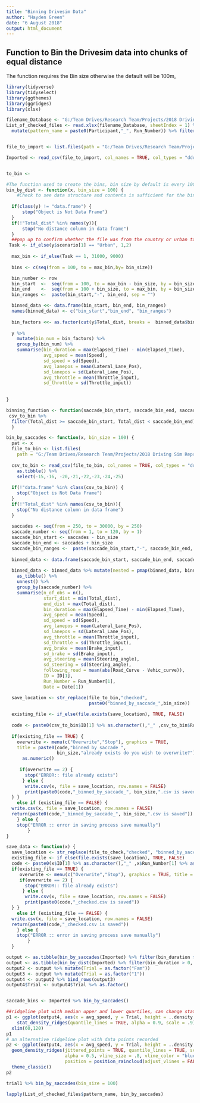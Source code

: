 ```yaml
---
title: "Binning Drivesim Data"
author: "Hayden Green"
date: "6 August 2018"
output: html_document
---
```


## Function to Bin the Drivesim data into chunks of equal distance
  The function requires the Bin size otherwise the default will be 100m,


```r
library(tidyverse)
library(tidyselect)
library(ggthemes)
library(ggridges)
library(xlsx)

filename_Database <- "G:/Team Drives/Research Team/Projects/2018 Driving Sim Reproducibility/File Reference Database.xlsx" 
List_of_checked_files <- read.xlsx(filename_Database, sheetIndex = 1) %>% 
  mutate(pattern_name = paste0(Participant,"_", Run_Number)) %>% filter(CSV_checked == "Yes")


file_to_import <- list.files(path = "G:/Team Drives/Research Team/Projects/2018 Driving Sim Reproducibility/", pattern = paste0("?","AL_5","_checked.csv"), recursive = TRUE, full.names = TRUE)

Imported <- read_csv(file_to_import, col_names = TRUE, col_types = "ddddddddddddddddddddddddtcdccc") %>% as.tibble() %>% select(-15,-16, -20,-21,-22,-23,-24,-25)


to_bin <- 


```

```r

#The function used to create the bins, bin size by default is every 100m  
bin_by_dist <- function(x, bin_size = 100) {
    #Check to see data structure and contents is sufficient for the binning function. 
  
  if(class(y) != "data.frame") {
      stop("Object is Not Data Frame")
  }
  if(!"Total_dist" %in% names(y)){
      stop("No distance column in data frame")
  }
  ##pop up to confirm whether the file was from the country or urban task. 
 Task <- if_else(y$scenario[1] == "Urban", 1,2)
    
  max_bin <- if_else(Task == 1, 31000, 9000)
  
  bins <- c(seq(from = 100, to = max_bin,by= bin_size))

  bin_number <- row
  bin_start  <-  seq(from = 100, to = max_bin - bin_size, by = bin_size)
  bin_end    <-  seq(from = 100 + bin_size, to = max_bin, by = bin_size)
  bin_ranges <-  paste(bin_start,"-", bin_end, sep = "")

  binned_data <<- data.frame(bin_start, bin_end, bin_ranges)
  names(binned_data) <- c("bin_start","bin_end", "bin_ranges")
  
  bin_factors <<- as.factor(cut(y$Total_dist, breaks =  binned_data$bin_start, labels = FALSE))
  
  y %>% 
    mutate(bin_num = bin_factors) %>%
    group_by(bin_num) %>% 
    summarise(bin_duration = max(Elapsed_Time) - min(Elapsed_Time),
              avg_speed = mean(Speed), 
              sd_speed = sd(Speed),
              avg_lanepos = mean(Lateral_Lane_Pos), 
              sd_lanepos = sd(Lateral_Lane_Pos),
              avg_throttle = mean(Throttle_input), 
              sd_throttle = sd(Throttle_input))
  
  
}


```

```r
binning_function <- function(saccade_bin_start, saccade_bin_end, saccade_bin_ranges, saccade_number) {
 csv_to_bin %>% 
  filter(Total_dist >= saccade_bin_start, Total_dist < saccade_bin_end) %>% as.tibble()
  } 

bin_by_saccades <- function(x, bin_size = 100) {
  pat <- x
  file_to_bin <- list.files(
    path = "G:/Team Drives/Research Team/Projects/2018 Driving Sim Reproducibility/3_Raw Data/", pattern = paste0("?",pat,"_checked"), recursive = TRUE, full.names = TRUE)
  
  csv_to_bin <- read_csv(file_to_bin, col_names = TRUE, col_types = "ddddddddddddddddddddddddtcdccc") %>% 
    as.tibble() %>% 
    select(-15,-16, -20,-21,-22,-23,-24,-25)
  
  if(!"data.frame" %in% class(csv_to_bin)) {
    stop("Object is Not Data Frame")
  }
  if(!"Total_dist" %in% names(csv_to_bin)){
    stop("No distance column in data frame")
  }
  
  saccades <- seq(from = 250, to = 30000, by = 250)
  saccade_number <- seq(from = 1, to = 120, by = 1)
  saccade_bin_start <- saccades - bin_size
  saccade_bin_end <- saccades + bin_size
  saccade_bin_ranges <-  paste(saccade_bin_start,"-", saccade_bin_end, sep = "")
  
  binned_data <- data.frame(saccade_bin_start, saccade_bin_end, saccade_bin_ranges, saccade_number)
  
  binned_data <- binned_data %>% mutate(nested = pmap(binned_data, binning_function)) %>% 
    as_tibble() %>%
    unnest() %>% 
    group_by(saccade_number) %>% 
    summarise(n_of_obs = n(), 
              start_dist = min(Total_dist),
              end_dist = max(Total_dist),
              bin_duration = max(Elapsed_Time) - min(Elapsed_Time),
              avg_speed = mean(Speed), 
              sd_speed = sd(Speed),
              avg_lanepos = mean(Lateral_Lane_Pos), 
              sd_lanepos = sd(Lateral_Lane_Pos),
              avg_throttle = mean(Throttle_input), 
              sd_throttle = sd(Throttle_input),
              avg_brake = mean(Brake_input),
              sd_brake = sd(Brake_input),
              avg_steering = mean(Steering_angle),
              sd_steering = sd(Steering_angle),
              following_road = mean(abs(Road_Curve - Vehic_curve)),
              ID = ID[1],
              Run_Number = Run_Number[1],
              Date = Date[1])

  save_location <- str_replace(file_to_bin,"checked", 
                               paste0("binned_by_saccade_",bin_size)) 
  
  existing_file <- if_else(file.exists(save_location), TRUE, FALSE) 
  
  code <- paste0(csv_to_bin$ID[1] %>% as.character(),"_" ,csv_to_bin$Run_Number[1] %>% as.character())
  
  if(existing_file == TRUE) {
    overwrite <- menu(c("Overwrite","Stop"), graphics = TRUE, 
    title = paste0(code,"binned by saccade ",
                   bin_size,"already exists do you wish to overwrite?")) %>% 
      as.numeric()
    
     if(overwrite == 2) {
       stop("ERROR:: file already exists")
      } else {
       write.csv(x, file = save_location, row.names = FALSE)
       print(paste0(code,"_binned_by_saccade_", bin_size,".csv is saved"))
  } } 
    else if (existing_file == FALSE) {
  write.csv(x, file = save_location, row.names = FALSE)
  return(paste0(code,"_binned_by_saccade_", bin_size,".csv is saved")) 
    } else {
    stop("ERROR :: error in saving process save manually")
        }
}
```


```r

save_data <- function(x) {
  save_location <- str_replace(file_to_check,"checked", "binned_by_saccade")   
  existing_file <- if_else(file.exists(save_location), TRUE, FALSE) 
  code <- paste0(x$ID[1] %>% as.character(),"_" ,x$Run_Number[1] %>% as.character())
  if(existing_file == TRUE) {
     overwrite <- menu(c("Overwrite","Stop"), graphics = TRUE, title = "trimmed csv data already exists do you wish to overwrite") %>% as.numeric()
     if(overwrite == 2) {
       stop("ERROR:: file already exists")
      } else {
       write.csv(x, file = save_location, row.names = FALSE)
       print(paste0(code,"_checked.csv is saved"))
  } } 
    else if (existing_file == FALSE) {
  write.csv(x, file = save_location, row.names = FALSE)
  return(paste0(code,"_checked.csv is saved")) 
    } else {
    stop("ERROR :: error in saving process save manually")
        }
  } 

```



```r
output <- as.tibble(bin_by_saccades(Imported) %>% filter(bin_duration > 0, !is.na(bin_num)))
output <- as.tibble(bin_by_dist(Imported) %>% filter(bin_duration > 0, !is.na(bin_num)))
output2 <- output %>% mutate(Trial = as.factor("Fam"))
output3 <- output %>% mutate(Trial = as.factor("1"))
output4 <- output2 %>% bind_rows(output3)
output4$Trial <- output4$Trial %>% as.factor()


saccade_bins <- Imported %>% bin_by_saccades()
```




```r
##ridgeline plot with median upper and lower quartiles, can change stat_density_ridges(quantile_lines = TRUE, quantiles = c() ) and then 
p1 <- ggplot(output4, aes(x = avg_speed, y = Trial, height = ..density..)) +
    stat_density_ridges(quantile_lines = TRUE, alpha = 0.9, scale = .9)+
  xlim(60,120)
p1
# an alternative ridgeline plot with data points recorded
p2 <- ggplot(output4, aes(x = avg_speed, y = Trial, height = ..density..)) +
  geom_density_ridges(jittered_points = TRUE, quantile_lines = TRUE, scale = 0.8, 
                      alpha = 0.5, vline_size = .8, vline_color = "blue", point_size = 0.4,
                      position = position_raincloud(adjust_vlines = FALSE)) +
  theme_classic()
p2

```

```r
trial1 %>% bin_by_saccades(bin_size = 100)

lapply(List_of_checked_files$pattern_name, bin_by_saccades)
```


